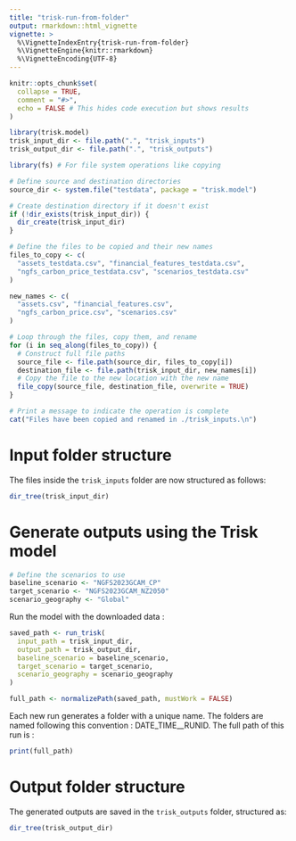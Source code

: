 ```yaml
---
title: "trisk-run-from-folder"
output: rmarkdown::html_vignette
vignette: >
  %\VignetteIndexEntry{trisk-run-from-folder}
  %\VignetteEngine{knitr::rmarkdown}
  %\VignetteEncoding{UTF-8}
---
```


``` r
knitr::opts_chunk$set(
  collapse = TRUE,
  comment = "#>",
  echo = FALSE # This hides code execution but shows results
)
```

``` r
library(trisk.model)
trisk_input_dir <- file.path(".", "trisk_inputs")
trisk_output_dir <- file.path(".", "trisk_outputs")
```

``` r
library(fs) # For file system operations like copying

# Define source and destination directories
source_dir <- system.file("testdata", package = "trisk.model")

# Create destination directory if it doesn't exist
if (!dir_exists(trisk_input_dir)) {
  dir_create(trisk_input_dir)
}

# Define the files to be copied and their new names
files_to_copy <- c(
  "assets_testdata.csv", "financial_features_testdata.csv",
  "ngfs_carbon_price_testdata.csv", "scenarios_testdata.csv"
)

new_names <- c(
  "assets.csv", "financial_features.csv",
  "ngfs_carbon_price.csv", "scenarios.csv"
)

# Loop through the files, copy them, and rename
for (i in seq_along(files_to_copy)) {
  # Construct full file paths
  source_file <- file.path(source_dir, files_to_copy[i])
  destination_file <- file.path(trisk_input_dir, new_names[i])
  # Copy the file to the new location with the new name
  file_copy(source_file, destination_file, overwrite = TRUE)
}

# Print a message to indicate the operation is complete
cat("Files have been copied and renamed in ./trisk_inputs.\n")
```

# Input folder structure
The files inside the `trisk_inputs` folder are now structured as follows:

``` r
dir_tree(trisk_input_dir)
```

# Generate outputs using the Trisk model

``` r
# Define the scenarios to use
baseline_scenario <- "NGFS2023GCAM_CP"
target_scenario <- "NGFS2023GCAM_NZ2050"
scenario_geography <- "Global"
```

Run the model with the downloaded data :

``` r
saved_path <- run_trisk(
  input_path = trisk_input_dir,
  output_path = trisk_output_dir,
  baseline_scenario = baseline_scenario,
  target_scenario = target_scenario,
  scenario_geography = scenario_geography
)
```

```r
full_path <- normalizePath(saved_path, mustWork = FALSE)
```


Each new run generates a folder with a unique name. The folders are named following this convention : DATE_TIME__RUNID. The full path of this run is : 

```r
print(full_path)
```

# Output folder structure
The generated outputs are saved in the `trisk_outputs` folder, structured as:

``` r
dir_tree(trisk_output_dir)
```
